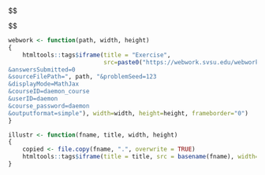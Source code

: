 ::: {.hidden}
$$
\renewcommand{\vec}[1]{\mathbf{#1}}
\newcommand{\v}[1]{\left\langle #1\right\rangle}
\newcommand{\norm}[1]{\left\lvert#1 \right\rvert}
\newcommand{\abs}[1]{\left\lvert#1 \right\rvert}
\newcommand{\divg}[1]{\operatorname{div}\vec{#1}}
\newcommand{\curl}[1]{\operatorname{curl}\vec{#1}}
\newcommand{\proj}{\operatorname{proj}}
\newcommand{\comp}{\operatorname{comp}}

$$
:::

```r
webwork <- function(path, width, height)
{
    htmltools::tags$iframe(title = "Exercise", 
                           src=paste0("https://webwork.svsu.edu/webwork2/html2xml?
&answersSubmitted=0
&sourceFilePath=", path, "&problemSeed=123
&displayMode=MathJax
&courseID=daemon_course
&userID=daemon
&course_password=daemon
&outputformat=simple"), width=width, height=height, frameborder="0")
}

illustr <- function(fname, title, width, height)
{
    copied <- file.copy(fname, ".", overwrite = TRUE)
    htmltools::tags$iframe(title = title, src = basename(fname), width=width, height=height, frameborder="0")
}
```

